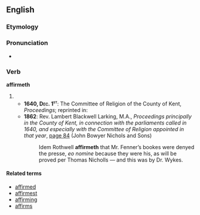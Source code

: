 ==English==

===Etymology===
{{suffix|affirm|eth|lang=en}}

===Pronunciation===
* {{a|RP}} {{IPA|/əˈfɜːmɪθ/}}

===Verb===
'''affirmeth'''

# {{archaic third-person singular of|affirm}}
#* <b>1640, <span style="font-variant:small-caps">Dec. 1<sup>st</sup></span></b>: The Committee of Religion of the County of Kent, ''Proceedings''; reprinted in:
#* '''1862''': Rev. Lambert Blackwell Larking, M.A., ''Proceedings principally in the County of Kent, in connection with the parliaments called in 1640, and especially with the Committee of Religion appointed in that year'', [http://books.google.co.uk/books?id=46UUAAAAQAAJ&pg=PA84&dq=affirmeth&ei=_NRbSf2nJpS6ygTzzPnDBg#PPA84,M1 page 84] (John Bowyer Nichols and Sons)
#*: Idem Rothwell '''affirmeth''' that Mr. Fenner’s bookes were denyed the presse, ''eo nomine'' because they were his, as will be proved per Thomas Nicholls — and this was by Dr. Wykes.

====Related terms====
* [[affirmed]]
* [[affirmest]]
* [[affirming]]
* [[affirms]]